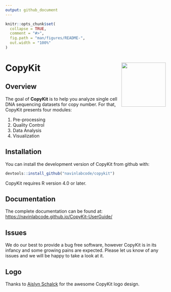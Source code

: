 ```yaml
---
output: github_document
---
```


<!-- README.md is generated from README.Rmd. Please edit that file -->

```r
knitr::opts_chunk$set(
  collapse = TRUE,
  comment = "#>",
  fig.path = "man/figures/README-",
  out.width = "100%"
)
```

# CopyKit <a href='https://github.com/navinlabcode/copykit'><img src='images/copykit_hexsticker_v2.png' align="right" height="139" /></a>

<!-- badges: start -->
<!-- badges: end -->

## Overview

The goal of **CopyKit** is to help you analyze single cell DNA sequencing datasets for copy number.
For that, CopyKit presents four modules:

 1) Pre-processing
 2) Quality Control
 3) Data Analysis
 4) Visualization

## Installation

You can install the development version of CopyKit from github with:

``` r
devtools::install_github("navinlabcode/copykit")
```

CopyKit requires R version 4.0 or later.

## Documentation

The complete documentation can be found at:
[https://navinlabcode.github.io/CopyKit-UserGuide/](https://navinlabcode.github.io/CopyKit-UserGuide/)

## Issues

We do our best to provide a bug free software, however CopyKit is in its infancy and some growing pains are expected. Please let us know of any issues and we will be happy to take a look at it.

## Logo

Thanks to [Aislyn Schalck](https://github.com/aislyn) for the awesome CopyKit logo design.

